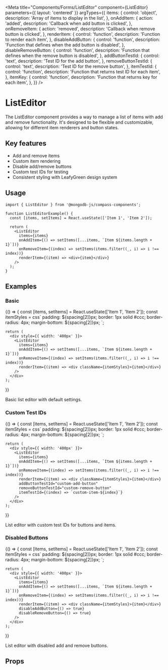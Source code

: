 
<Meta
  title="Components/Forms/ListEditor"
  component={ListEditor}
  parameters={{ layout: 'centered' }}
  argTypes={{
    items: {
      control: 'object',
      description: 'Array of items to display in the list',
    },
    onAddItem: {
      action: 'added',
      description: 'Callback when add button is clicked',
    },
    onRemoveItem: {
      action: 'removed',
      description: 'Callback when remove button is clicked',
    },
    renderItem: {
      control: 'function',
      description: 'Function to render each item',
    },
    disableAddButton: {
      control: 'function',
      description: 'Function that defines when the add button is disabled',
    },
    disableRemoveButton: {
      control: 'function',
      description: 'Function that defines when the remove button is disabled',
    },
    addButtonTestId: {
      control: 'text',
      description: 'Test ID for the add button',
    },
    removeButtonTestId: {
      control: 'text',
      description: 'Test ID for the remove button',
    },
    itemTestId: {
      control: 'function',
      description: 'Function that returns test ID for each item',
    },
    itemKey: {
      control: 'function',
      description: 'Function that returns key for each item',
    },
  }}
/>

# ListEditor

The ListEditor component provides a way to manage a list of items with add and remove functionality.
It's designed to be flexible and customizable, allowing for different item renderers and button states.

## Key features

- Add and remove items
- Custom item rendering
- Disable add/remove buttons
- Custom test IDs for testing
- Consistent styling with LeafyGreen design system

## Usage

```tsx
import { ListEditor } from '@mongodb-js/compass-components';

function ListEditorExample() {
  const [items, setItems] = React.useState(['Item 1', 'Item 2']);

  return (
    <ListEditor
      items={items}
      onAddItem={() => setItems([...items, `Item ${items.length + 1}`])}
      onRemoveItem={(index) => setItems(items.filter((_, i) => i !== index))}
      renderItem={(item) => <div>{item}</div>}
    />
  );
}
```

## Examples

### Basic

<Story name="Basic">
  {() => {
    const [items, setItems] = React.useState(['Item 1', 'Item 2']);
    const itemStyles = css`
      padding: ${spacing[2]}px;
      border: 1px solid #ccc;
      border-radius: 4px;
      margin-bottom: ${spacing[2]}px;
    `;

    return (
      <div style={{ width: '400px' }}>
        <ListEditor
          items={items}
          onAddItem={() => setItems([...items, `Item ${items.length + 1}`])}
          onRemoveItem={(index) => setItems(items.filter((_, i) => i !== index))}
          renderItem={(item) => <div className={itemStyles}>{item}</div>}
        />
      </div>
    );

}}

</Story>

Basic list editor with default settings.

### Custom Test IDs

<Story name="CustomTestIds">
  {() => {
    const [items, setItems] = React.useState(['Item 1', 'Item 2']);
    const itemStyles = css`
      padding: ${spacing[2]}px;
      border: 1px solid #ccc;
      border-radius: 4px;
      margin-bottom: ${spacing[2]}px;
    `;

    return (
      <div style={{ width: '400px' }}>
        <ListEditor
          items={items}
          onAddItem={() => setItems([...items, `Item ${items.length + 1}`])}
          onRemoveItem={(index) => setItems(items.filter((_, i) => i !== index))}
          renderItem={(item) => <div className={itemStyles}>{item}</div>}
          addButtonTestId="custom-add-button"
          removeButtonTestId="custom-remove-button"
          itemTestId={(index) => `custom-item-${index}`}
        />
      </div>
    );

}}

</Story>

List editor with custom test IDs for buttons and items.

### Disabled Buttons

<Story name="DisabledButtons">
  {() => {
    const [items, setItems] = React.useState(['Item 1', 'Item 2']);
    const itemStyles = css`
      padding: ${spacing[2]}px;
      border: 1px solid #ccc;
      border-radius: 4px;
      margin-bottom: ${spacing[2]}px;
    `;

    return (
      <div style={{ width: '400px' }}>
        <ListEditor
          items={items}
          onAddItem={() => setItems([...items, `Item ${items.length + 1}`])}
          onRemoveItem={(index) => setItems(items.filter((_, i) => i !== index))}
          renderItem={(item) => <div className={itemStyles}>{item}</div>}
          disableAddButton={() => true}
          disableRemoveButton={() => true}
        />
      </div>
    );

}}

</Story>

List editor with disabled add and remove buttons.

## Props

<Controls />
